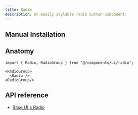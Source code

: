 ```yaml
---
title: Radio
description: An easily stylable radio button component.
---
```


<ComponentPreview name="examples/radio-demo" />

## Manual Installation

<ComponentSource name="ui/radio" />

## Anatomy

```tsx
import { Radio, RadioGroup } from "@/components/ui/radio";
```

```tsx
<RadioGroup>
  <Radio />
<RadioGroup/>
```

## API reference

- [Base UI's Radio](https://base-ui.com/react/components/radio#api-reference)
